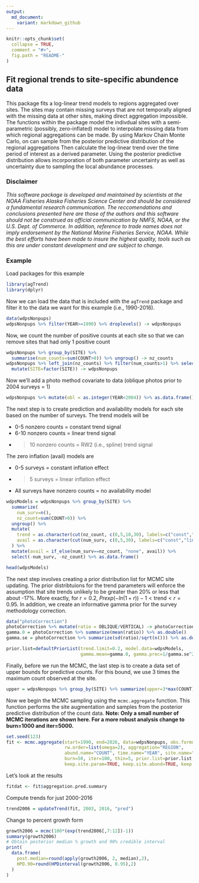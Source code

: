 ```yaml
---
output:
  md_document:
    variant: markdown_github
---
```


<!-- README.md is generated from README.Rmd. Please edit that file -->

```r
knitr::opts_chunk$set(
  collapse = TRUE,
  comment = "#>",
  fig.path = "README-"
)
```

<!-- [![Travis-CI Build Status](https://travis-ci.org/NMML/crawl.svg?branch=devel)](https://travis-ci.org/NMML/crawl) -->

## Fit regional trends to site-specific abundence data

This package fits a log-linear trend models to regions aggregated over sites. The sites may contain missing surveys that are not temporally aligned with the missing data at other sites, making direct aggregation impossible. The functions within the package model the indivdual sites with a semi-parametric (possibly, zero-inflated) model to interpolate missing data from which regional aggregations can be made. By using Markov Chain Monte Carlo, on can sample from the posterior predictive distribution of the regional aggregations Then calculate the log-linear trend over the time period of interest as a derived parameter. Using the posterior predictive distribution allows incorporation of both parameter uncertainty as well as uncertainty due to sampling the local abundance processes.


### Disclaimer

*This software package is developed and maintained by scientists at the NOAA Fisheries Alaska Fisheries Science Center and should be considered a fundamental research communication. The reccomendations and conclusions presented here are those of the authors and this software should not be construed as official communication by NMFS, NOAA, or the U.S. Dept. of Commerce. In addition, reference to trade names does not imply endorsement by the National Marine Fisheries Service, NOAA. While the best efforts have been made to insure the highest quality, tools such as this are under constant development and are subject to change.*

### Example

Load packages for this example
```r
library(agTrend)
library(dplyr)
```

Now we can load the data that is included with the `agTrend` package and filter it to the data we want for this example (i.e., 1990-2016).

```r
data(wdpsNonpups)
wdpsNonpups %>% filter(YEAR>=1990) %>% droplevels() -> wdpsNonpups
```

Now, we count the number of positive counts at each site so that we can remove sites that had only 1 positive count
```r
wdpsNonpups %>% group_by(SITE) %>% 
  summarise(num_counts=sum(COUNT>0)) %>% ungroup() -> nz_counts
wdpsNonpups %>% left_join(nz_counts) %>% filter(num_counts>1) %>% select(-num_counts) %>% 
  mutate(SITE=factor(SITE)) -> wdpsNonpups
```

Now we'll add a photo method covariate to data (oblique photos prior to 2004 surveys = 1)
```r
wdpsNonpups %>% mutate(obl = as.integer(YEAR<2004)) %>% as.data.frame() -> wdpsNonpups
```

The next step is to create prediction and availability models for each site based on the number of surveys. The trend models will be

* 0-5 nonzero counts = constant trend signal
* 6-10 nonzero counts = linear trend signal
* >10 nonzero counts = RW2 (i.e., spline) trend signal

The zero inflation (avail) models are 

* 0-5 surveys = constant inflation effect
* >5 surveys = linear inflation effect
* All surveys have nonzero counts = no availability model

```r
wdpsModels = wdpsNonpups %>% group_by(SITE) %>% 
  summarize(
    num_surv=n(),
    nz_count=sum(COUNT>0)) %>% 
  ungroup() %>%  
  mutate(
    trend = as.character(cut(nz_count, c(0,5,10,30), labels=c("const","lin","RW"))),
    avail = as.character(cut(num_surv, c(0,5,30), labels=c("const","lin")))
  ) %>% 
  mutate(avail = if_else(num_surv==nz_count, "none", avail)) %>% 
  select(-num_surv, -nz_count) %>% as.data.frame()

head(wdpsModels)
```

The next step involves creating a prior distribution list for MCMC site updating. The prior distribtuions for the trend parameters will enforce the assumption that site trends unlikely to be greater than 20% or less that about -17%. More exactly, for $r = 0.2$, $Pr{exp(-ln(1+r))-1 < \mbox{trend} < r} = 0.95$. In addition, we create an informative gamma prior for the survey methodology correction. 
```r
data("photoCorrection")
photoCorrection %>% mutate(ratio = OBLIQUE/VERTICAL) -> photoCorrection
gamma.0 = photoCorrection %>% summarize(mean(ratio)) %>% as.double()
gamma.se = photoCorrection %>% summarize(sd(ratio)/sqrt(n())) %>% as.double()

prior.list=defaultPriorList(trend.limit=0.2, model.data=wdpsModels,
                            gamma.mean=gamma.0, gamma.prec=1/gamma.se^2)
```

Finally, before we run the MCMC, the last step is to create a data set of upper bounds for predictive counts. For this bound, we use 3 times the maximum count observed at the site. 

```r
upper = wdpsNonpups %>% group_by(SITE) %>% summarize(upper=3*max(COUNT)) %>% ungroup()
```

Now we begin the MCMC sampling using the `mcmc.aggregate` function. This function performs the site augmentation and samples from the posterior predictive distribution of the count data. **Note: Only a small number of MCMC iterations are shown here. For a more robust analysis change to burn=1000 and iter=5000.**

```r
set.seed(123) 
fit <- mcmc.aggregate(start=1990, end=2026, data=wdpsNonpups, obs.formula=~obl-1, model.data=wdpsModels, 
                      rw.order=list(omega=2), aggregation="REGION",
                      abund.name="COUNT", time.name="YEAR", site.name="SITE", forecast = TRUE,
                      burn=50, iter=100, thin=5, prior.list=prior.list, upper=upper, 
                      keep.site.param=TRUE, keep.site.abund=TRUE, keep.obs.param=TRUE)
```

Let's look at the results
```r
fitdat <- fit$aggregation.pred.summary
```
Compute trends for just 2000-2016
```r
trend2006 = updateTrend(fit, 2003, 2016, "pred")
```
Change to percent growth form
```r
growth2006 = mcmc(100*(exp(trend2006[,7:12])-1))
summary(growth2006)
# Obtain posterior median % growth and 90% credible interval
print(
  data.frame(
    post.median=round(apply(growth2006, 2, median),2),
    HPD.90=round(HPDinterval(growth2006, 0.95),2)
  )
)
```
